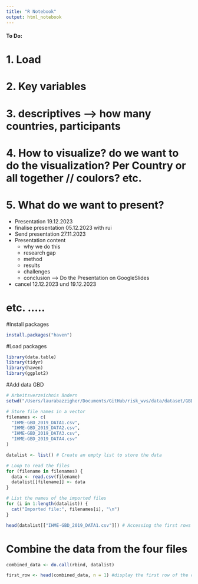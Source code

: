 ```yaml
---
title: "R Notebook"
output: html_notebook
---
```


#### To Do: 
# 1. Load 
# 2. Key variables
# 3. descriptives --> how many countries, participants 
# 4. How to visualize? do we want to do the visualization? Per Country or all together // coulors? etc. 
# 5. What do we want to present? 
- Presentation 19.12.2023 
- finalise presentation 05.12.2023 with rui
- Send presentation 27.11.2023 
- Presentation content 
  - why we do this 
  - research gap 
  - method 
  - results
  - challenges 
  - conclusion 
  ---> Do the Presentation on GoogleSlides 
- cancel 12.12.2023 und 19.12.2023 

# etc. ..... 

#Install packages 
```r
install.packages("haven")
```

#Load packages 
```r
library(data.table)
library(tidyr)
library(haven)
library(ggplot2)
```


#Add data GBD
```r
# Arbeitsverzeichnis ändern
setwd("/Users/laurabazzigher/Documents/GitHub/risk_wvs/data/dataset/GBD")
```


```r
# Store file names in a vector
filenames <- c(
  "IHME-GBD_2019_DATA1.csv",
  "IHME-GBD_2019_DATA2.csv",
  "IHME-GBD_2019_DATA3.csv",
  "IHME-GBD_2019_DATA4.csv"
)

datalist <- list() # Create an empty list to store the data

# Loop to read the files
for (filename in filenames) {
  data <- read.csv(filename)
  datalist[[filename]] <- data
}

# List the names of the imported files
for (i in 1:length(datalist)) {
  cat("Imported file:", filenames[i], "\n")
}

head(datalist[["IHME-GBD_2019_DATA1.csv"]]) # Accessing the first rows of the first file
```

# Combine the data from the four files
```r
combined_data <- do.call(rbind, datalist)

first_row <- head(combined_data, n = 1) #display the first row of the combined dataset
```







